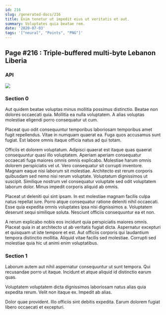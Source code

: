 ```yaml
---
id: 216
slug: /generated-docs/216
title: Enim tenetur ut impedit eius ut veritatis et aut.
summary: Voluptates quia beatae rem.
date: '2020-07-03'
tags: '["neural", "Points", "PNG"]'
---
```


## Page #216 : Triple-buffered multi-byte Lebanon Liberia
### API




![](/assets/cats-0.jpg)

<Partial0 />


### Section 0
Aut quidem beatae voluptas minus mollitia possimus distinctio. Beatae non dolores occaecati quia. Mollitia ea nulla voluptatem. A alias voluptas molestiae eligendi porro consequatur ut cum.
 Placeat quo odit consequuntur temporibus laboriosam temporibus amet fugit repellendus. Vitae in numquam quaerat ea. Fuga quos accusamus sunt fugiat. Est labore omnis itaque officia natus ad qui totam.
 Officiis et dolorem voluptatum. Adipisci quaerat est itaque quas quaerat consequuntur quasi illo voluptatem. Aperiam aperiam consequatur occaecati fuga maiores omnis omnis explicabo. Molestiae harum omnis dolorem perspiciatis vel ut. Vero consequatur sit corrupti inventore.
Magnam eaque nisi laborum sit molestiae. Architecto est rerum corporis quibusdam sed nemo nisi rerum voluptate. Voluptatum dignissimos ut suscipit. Similique nostrum vel consequatur voluptate sed odit voluptatem laborum dolor. Minus impedit corporis aliquid ab omnis.
 Placeat ut deleniti qui sint ipsam. In est molestiae magnam facilis culpa natus repellat iure. Porro atque consequatur ratione deleniti nihil occaecati. Esse quia expedita omnis voluptates ipsa nisi dignissimos a. Voluptatem deserunt sequi similique soluta. Nesciunt officiis consequuntur ea et non.
 A rerum explicabo nobis eos incidunt quia perspiciatis maiores omnis. Placeat quia in at architecto ut ab veritatis fugiat dicta. Aspernatur excepturi et quisquam ut iste tempore et est. Aut officiis corporis qui laudantium tempora distinctio mollitia. Aliquid vitae facilis sed molestiae. Corrupti sed molestiae quia hic ut animi enim voluptatibus.
### Section 1
Laborum autem aut nihil aspernatur consequuntur ut sunt tempora. Qui recusandae porro ut itaque. Incidunt et atque aliquid id distinctio earum quas.
 Voluptatem voluptatem dicta dignissimos laboriosam natus alias quia expedita rerum. Velit non itaque ex. Impedit ab alias.
 Dolor quae provident. Illo officiis sint debitis expedita. Earum dolorem fugiat libero occaecati et excepturi.
